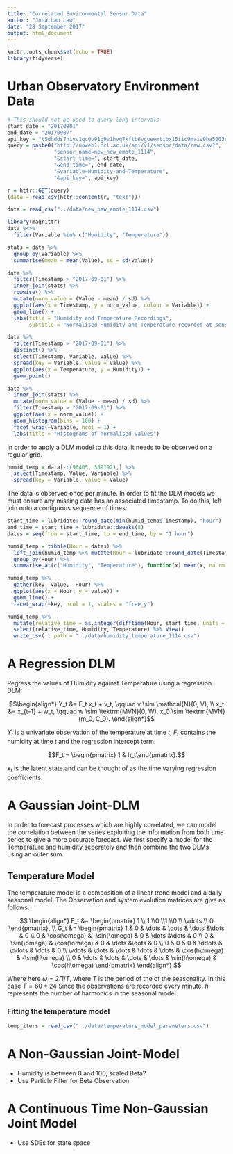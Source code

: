 ```yaml
---
title: "Correlated Environmental Sensor Data"
author: "Jonathan Law"
date: "28 September 2017"
output: html_document
---
```


```r
knitr::opts_chunk$set(echo = TRUE)
library(tidyverse)
```

# Urban Observatory Environment Data

```r
# This should not be used to query long intervals
start_date = "20170901"
end_date = "20170907"
api_key = "t5dhdds7hiyv1qc0v91g9v1hvq7kftb6vgueemtibx15iic9maiv9ha5003sbvx805v9ppd36t7damx37r7q1otjpw"
query = paste0("http://uoweb1.ncl.ac.uk/api/v1/sensor/data/raw.csv?", 
               "sensor_name=new_new_emote_1114",
               "&start_time=", start_date,
               "&end_time=", end_date,
               "&variable=Humidity-and-Temperature",
               "&api_key=", api_key)

r = httr::GET(query)
(data = read_csv(httr::content(r, "text")))
```

```r
data = read_csv("../data/new_new_emote_1114.csv")
```

```r
library(magrittr)
data %<>%
  filter(Variable %in% c("Humidity", "Temperature"))
```

```r
stats = data %>%
  group_by(Variable) %>%
  summarise(mean = mean(Value), sd = sd(Value))

data %>%
  filter(Timestamp > "2017-09-01") %>%
  inner_join(stats) %>%
  rowwise() %>%
  mutate(norm_value = (Value - mean) / sd) %>%
  ggplot(aes(x = Timestamp, y = norm_value, colour = Variable)) +
  geom_line() +
  labs(title = "Humidity and Temperature Recordings", 
       subtitle = "Normalised Humidity and Temperature recorded at sensor new_new_emote_1114")
```

```r
data %>%
  filter(Timestamp > "2017-09-01") %>%
  distinct() %>%
  select(Timestamp, Variable, Value) %>%
  spread(key = Variable, value = Value) %>%
  ggplot(aes(x = Temperature, y = Humidity)) +
  geom_point()
```

```r
data %>% 
  inner_join(stats) %>%
  mutate(norm_value = (Value - mean) / sd) %>%
  filter(Timestamp > "2017-09-01") %>%
  ggplot(aes(x = norm_value)) +
  geom_histogram(bins = 100) +
  facet_wrap(~Variable, ncol = 1) +
  labs(title = "Histograms of normalised values")
```

In order to apply a DLM model to this data, it needs to be observed on a regular grid.

```r
humid_temp = data[-c(96405, 589192),] %>%
  select(Timestamp, Value, Variable) %>%
  spread(key = Variable, value = Value)
```

The data is observed once per minute. In order to fit the DLM models we must ensure any missing data has an associated timestamp. To do this, left join onto a contiguous sequence of times:

```r
start_time = lubridate::round_date(min(humid_temp$Timestamp), "hour")
end_time = start_time + lubridate::dweeks(8)
dates = seq(from = start_time, to = end_time, by = "1 hour")

humid_temp = tibble(Hour = dates) %>%
  left_join(humid_temp %>% mutate(Hour = lubridate::round_date(Timestamp, "hour")), by = "Hour") %>%
  group_by(Hour) %>%
  summarise_at(c("Humidity", "Temperature"), function(x) mean(x, na.rm = T))
```

```r
humid_temp %>%
  gather(key, value, -Hour) %>%
  ggplot(aes(x = Hour, y = value)) +
  geom_line() +
  facet_wrap(~key, ncol = 1, scales = "free_y")
```


```r
humid_temp %>%
  mutate(relative_time = as.integer(difftime(Hour, start_time, units = "hour"))) %>%
  select(relative_time, Humidity, Temperature) %>% View()
  write_csv(., path = "../data/humidity_temperature_1114.csv")
```

# A Regression DLM

Regress the values of Humidity against Temperature using a regression DLM:

$$\begin{align*}
Y_t &= F_t x_t + v_t, \qquad v \sim \mathcal{N}(0, V), \\
x_t &= x_{t-1} + w_t, \qquad w \sim \textrm{MVN}(0, W),
x_0 \sim \textrm{MVN}(m_0, C_0).
\end{align*}$$

$Y_t$ is a univariate observation of the temperature at time $t$, $F_t$ contains the humidity at time $t$ and the regression intercept term:

$$F_t = \begin{pmatrix} 1 & h_t\end{pmatrix}.$$

$x_t$ is the latent state and can be thought of as the time varying regression coefficients.

# A Gaussian Joint-DLM

In order to forecast processes which are highly correlated, we can model the correlation between the series exploiting the information from both time series to give a more accurate forecast. We first specify a model for the Temperature and humidity seperately and then combine the two DLMs using an outer sum. 

## Temperature Model

The temperature model is a composition of a linear trend model and a daily seasonal model. The Observation and system evolution matrices are give as follows:

$$
\begin{align*}
F_t &= \begin{pmatrix} 1 \\ 1 \\0 \\1 \\0 \\ \vdots \\ 0 \end{pmatrix}, \\
G_t &= \begin{pmatrix} 
  1 & 0 & \dots & \dots & \dots &\dots & 0 \\ 
  0 & \cos(\omega) & -\sin(\omega) & 0 & \dots &\dots & 0 \\
  0 & \sin(\omega) & \cos(\omega) & 0 & \dots &\dots & 0 \\
  0 & 0 & 0 & \ddots & \ddots & \dots & 0 \\
  \vdots & \dots & \dots & \dots & \dots & \cos(h\omega) & -\sin(h\omega) \\
  0 & \dots & \dots & \dots & \dots & \sin(h\omega) & \cos(h\omega)
\end{pmatrix}
\end{align*}
$$

Where here $\omega = 2 \Pi / T$, where $T$ is the period of the of the seasonality. In this case $T = 60 * 24$ Since the observations are recorded every minute. $h$ represents the number of harmonics in the seasonal model.

### Fitting the temperature model

```r
temp_iters = read_csv("../data/temperature_model_parameters.csv")
```

# A Non-Gaussian Joint-Model

* Humidity is between 0 and 100, scaled Beta?
* Use Particle Filter for Beta Observation

# A Continuous Time Non-Gaussian Joint Model

* Use SDEs for state space